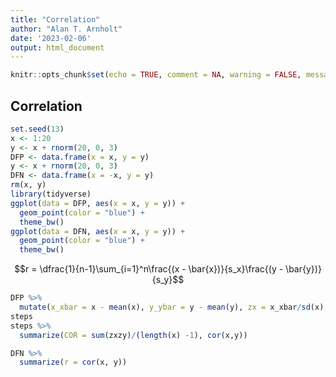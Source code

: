 ```yaml
---
title: "Correlation"
author: "Alan T. Arnholt"
date: '2023-02-06'
output: html_document
---
```


```r
knitr::opts_chunk$set(echo = TRUE, comment = NA, warning = FALSE, message = FALSE)
```

## Correlation

```r
set.seed(13)
x <- 1:20
y <- x + rnorm(20, 0, 3)
DFP <- data.frame(x = x, y = y)
y <- x + rnorm(20, 0, 3)
DFN <- data.frame(x = -x, y = y)
rm(x, y)
library(tidyverse)
ggplot(data = DFP, aes(x = x, y = y)) + 
  geom_point(color = "blue") + 
  theme_bw()
ggplot(data = DFN, aes(x = x, y = y)) + 
  geom_point(color = "blue") + 
  theme_bw()

```


$$r = \dfrac{1}{n-1}\sum_{i=1}^n\frac{(x - \bar{x})}{s_x}\frac{(y - \bar{y})}{s_y}$$

```r
DFP %>% 
  mutate(x_xbar = x - mean(x), y_ybar = y - mean(y), zx = x_xbar/sd(x), zy = y_ybar/sd(y), zxzy = zx*zy) -> steps
steps
steps %>% 
  summarize(COR = sum(zxzy)/(length(x) -1), cor(x,y))
```

```r
DFN %>% 
  summarize(r = cor(x, y))
```

